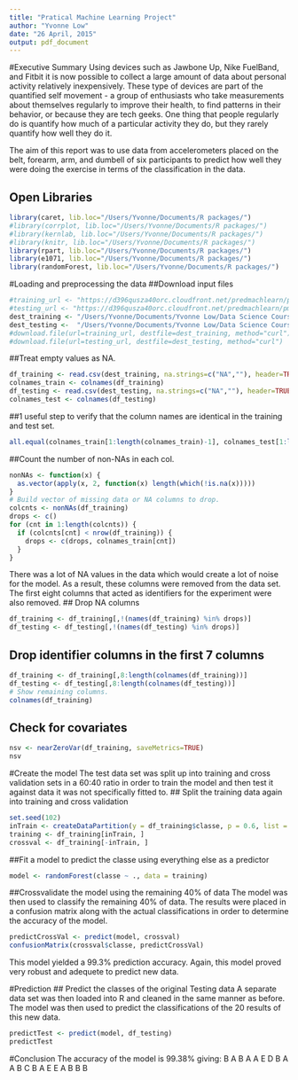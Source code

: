 ```yaml
---
title: "Pratical Machine Learning Project"
author: "Yvonne Low"
date: "26 April, 2015"
output: pdf_document
---
```

#Executive Summary
Using devices such as Jawbone Up, Nike FuelBand, and Fitbit it is now possible to collect a large amount of data about personal activity relatively inexpensively. These type of devices are part of the quantified self movement - a group of enthusiasts who take measurements about themselves regularly to improve their health, to find patterns in their behavior, or because they are tech geeks. One thing that people regularly do is quantify how much of a particular activity they do, but they rarely quantify how well they do it.

The aim of this report was to use data from accelerometers placed on the belt, forearm, arm, and dumbell of six participants to predict how well they were doing the exercise in terms of the classification in the data.

## Open Libraries
```r
library(caret, lib.loc="/Users/Yvonne/Documents/R packages/")
#library(corrplot, lib.loc="/Users/Yvonne/Documents/R packages/")
#library(kernlab, lib.loc="/Users/Yvonne/Documents/R packages/")
#library(knitr, lib.loc="/Users/Yvonne/Documents/R packages/")
library(rpart, lib.loc="/Users/Yvonne/Documents/R packages/")
library(e1071, lib.loc="/Users/Yvonne/Documents/R packages/")
library(randomForest, lib.loc="/Users/Yvonne/Documents/R packages/")
```

#Loading and preprocessing the data
##Download input files
```r
#training_url <- "https://d396qusza40orc.cloudfront.net/predmachlearn/pml-training.csv"
#testing_url <- "https://d396qusza40orc.cloudfront.net/predmachlearn/pml-testing.csv"
dest_training <- "/Users/Yvonne/Documents/Yvonne Low/Data Science Course/Practical Machine Learning/data/pml-training.csv"
dest_testing <-  "/Users/Yvonne/Documents/Yvonne Low/Data Science Course/Practical Machine Learning/data/pml-testing.csv"
#download.file(url=training_url, destfile=dest_training, method="curl")
#download.file(url=testing_url, destfile=dest_testing, method="curl")
```

##Treat empty values as NA.
```r
df_training <- read.csv(dest_training, na.strings=c("NA",""), header=TRUE)
colnames_train <- colnames(df_training)
df_testing <- read.csv(dest_testing, na.strings=c("NA",""), header=TRUE)
colnames_test <- colnames(df_testing)
```

##1 useful step to verify that the column names are identical in the training and test set.
```r
all.equal(colnames_train[1:length(colnames_train)-1], colnames_test[1:length(colnames_train)-1])
```

##Count the number of non-NAs in each col.
```r
nonNAs <- function(x) {
  as.vector(apply(x, 2, function(x) length(which(!is.na(x)))))
}
# Build vector of missing data or NA columns to drop.
colcnts <- nonNAs(df_training)
drops <- c()
for (cnt in 1:length(colcnts)) {
  if (colcnts[cnt] < nrow(df_training)) {
    drops <- c(drops, colnames_train[cnt])
  }
}
```
There was a lot of NA values in the data which would create a lot of noise for the model. As a result, these columns were removed from the data set. The first eight columns that acted as identifiers for the experiment were also removed.
## Drop NA columns
```r
df_training <- df_training[,!(names(df_training) %in% drops)]
df_testing <- df_testing[,!(names(df_testing) %in% drops)]
```

## Drop identifier columns in the first 7 columns
```r
df_training <- df_training[,8:length(colnames(df_training))]
df_testing <- df_testing[,8:length(colnames(df_testing))]
# Show remaining columns.
colnames(df_training)
```

## Check for covariates
```r
nsv <- nearZeroVar(df_training, saveMetrics=TRUE)
nsv
```

#Create the model
The test data set was split up into training and cross validation sets in a 60:40 ratio in order to train the model and then test it against data it was not specifically fitted to.
## Split the training data again into training and cross validation
```r
set.seed(102)
inTrain <- createDataPartition(y = df_training$classe, p = 0.6, list = FALSE)
training <- df_training[inTrain, ]
crossval <- df_training[-inTrain, ]
```

##Fit a model to predict the classe using everything else as a predictor
```r
model <- randomForest(classe ~ ., data = training)
```

##Crossvalidate the model using the remaining 40% of data
The model was then used to classify the remaining 40% of data. The results were placed in a confusion matrix along with the actual classifications in order to determine the accuracy of the model.
```r
predictCrossVal <- predict(model, crossval)
confusionMatrix(crossval$classe, predictCrossVal)
```
This model yielded a 99.3% prediction accuracy. Again, this model proved very robust and adequete to predict new data.

#Prediction
## Predict the classes of the original Testing data
A separate data set was then loaded into R and cleaned in the same manner as before. The model was then used to predict the classifications of the 20 results of this new data.
```r
predictTest <- predict(model, df_testing)
predictTest
```

#Conclusion
The accuracy of the model is 99.38% giving: 
B  A  B  A  A  E  D  B  A  A  B  C  B  A  E  E  A  B  B  B 
